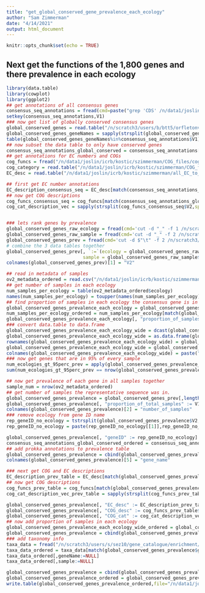 ```yaml
---
title: "get_global_conserved_gene_prevalence_each_ecology"
author: "Sam Zimmerman"
date: "4/14/2021"
output: html_document
---
```


```r
knitr::opts_chunk$set(echo = TRUE)
```

## Next get the functions of the 1,800 genes and there prevalence in each ecology

```r
library(data.table)
library(cowplot)
library(ggplot2)
## get annotations of all consensus genes 
consensus_seq_annotations = fread(cmd=paste("grep 'CDS' /n/data1/joslin/icrb/kostic/szimmerman/OV2_fig3_4_complete_linkage/enrichments/all_seqs_rep_30_collapsed_cluster_names_tsv_data_v2.txt | grep -v 'ftype'"),header=F)
setkey(consensus_seq_annotations,V1)
### now get list of globally conserved consensus genes
global_conserved_genes = read.table("/n/scratch3/users/b/btt5/orfletonv2/clustered_data/pan/overlap_analysis/GLOBAL-CONSERVATIVE_CONGENES",sep="\t")
global_conserved_genes_geneNames = sapply(strsplit(global_conserved_genes[,1],split="_"), function(x) paste(x[-1],collapse="_"))
table(global_conserved_genes_geneNames%in%consensus_seq_annotations$V1) # all true. great
## now subset the data table to only have conserved genes
consensus_seq_annotations_global_conserved = consensus_seq_annotations[global_conserved_genes_geneNames]
## get annotations for EC numbers and COGs
cog_funcs = fread("/n/data1/joslin/icrb/kostic/szimmerman/COG_files/cog-20.def.tab",header=FALSE,data.table = F)
cog_category = read.table("/n/data1/joslin/icrb/kostic/szimmerman/COG_files/fun-20.tab",header=F,sep="\t")
EC_desc = read.table("/n/data1/joslin/icrb/kostic/szimmerman/all_EC_to_desc.txt",sep="\t",quote="")

## first get EC number annotations
EC_description_consensus_seq = EC_desc[match(consensus_seq_annotations_global_conserved$V5,EC_desc$V1),2]
## now get COG descriptions
cog_funcs_consensus_seq = cog_funcs[match(consensus_seq_annotations_global_conserved$V6,cog_funcs$V1),]
cog_cat_description_vec = sapply(strsplit(cog_funcs_consensus_seq$V2,split=""),function(x) paste(cog_category[match(x,cog_category[,1]),3],collapse="-"))


### lets rank genes by prevalence
global_conserved_genes_raw_ecology = fread(cmd='cut -d "_" -f 1 /n/scratch3/users/b/btt5/orfletonv2/clustered_data/pan/overlap_analysis/GLOBAL-CONSERVATIVE_CONGENES_MAPPING',header=F)
global_conserved_genes_raw_sample = fread(cmd='cut -d "_" -f 2 /n/scratch3/users/b/btt5/orfletonv2/clustered_data/pan/overlap_analysis/GLOBAL-CONSERVATIVE_CONGENES_MAPPING',header=F)
global_conserved_genes_prev = fread(cmd='cut -d $"\t" -f 2 /n/scratch3/users/b/btt5/orfletonv2/clustered_data/pan/overlap_analysis/GLOBAL-CONSERVATIVE_CONGENES_MAPPING',header=F)
# combine the 3 data tables together
global_conserved_genes_prev[, `:=`(ecology = global_conserved_genes_raw_ecology$V1,
                            sample = global_conserved_genes_raw_sample$V1)]
colnames(global_conserved_genes_prev)[1] = "V2"

## read in metadata of samples
ov2_metadata_ordered = read.csv("/n/data1/joslin/icrb/kostic/szimmerman/OV2_fig3_4_complete_linkage/human_env_metadata_march_22_2021.csv")
## get number of samples in each ecology
num_samples_per_ecology = table(ov2_metadata_ordered$ecology)
names(num_samples_per_ecology) = toupper(names(num_samples_per_ecology))
## find proportion of samples in each ecology the consensus gene is in 
global_conserved_genes_prevalence_each_ecology = global_conserved_genes_prev[,length(unique(sample)),by=.(V2,ecology)]
num_samples_per_ecology_ordered = num_samples_per_ecology[match(global_conserved_genes_prevalence_each_ecology$ecology,names(num_samples_per_ecology))]
global_conserved_genes_prevalence_each_ecology[, "proportion_of_samples" := V1/as.numeric(num_samples_per_ecology_ordered)]
### convert data.table to data.frame 
global_conserved_genes_prevalence_each_ecology_wide = dcast(global_conserved_genes_prevalence_each_ecology,V2~ecology,value.var="proportion_of_samples")
global_conserved_genes_prevalence_each_ecology_wide = as.data.frame(global_conserved_genes_prevalence_each_ecology_wide)
rownames(global_conserved_genes_prevalence_each_ecology_wide) = global_conserved_genes_prevalence_each_ecology_wide[,1]
global_conserved_genes_prevalence_each_ecology_wide = global_conserved_genes_prevalence_each_ecology_wide[,-1]
colnames(global_conserved_genes_prevalence_each_ecology_wide) = paste("proportion_",colnames(global_conserved_genes_prevalence_each_ecology_wide),"_samples_prev_in",sep="")
### now get genes that are in 95% of every sample
num_ecologies_gt_95perc_prev = apply(global_conserved_genes_prevalence_each_ecology_wide,1, function(x) sum(x>=0.95))
sum(num_ecologies_gt_95perc_prev == nrow(global_conserved_genes_prevalence_each_ecology_wide)) # 0

## now get prevalence of each gene in all samples together
sample_num = nrow(ov2_metadata_ordered)
## get number of samples the representative sequence was in.
global_conserved_genes_prevalence = global_conserved_genes_prev[,length(unique(sample)),by=V2]
global_conserved_genes_prevalence[, "proportion_of_total_samples" := V1/sample_num]
colnames(global_conserved_genes_prevalence)[2] = "number_of_samples"
### remove ecology from gene ID name
rep_geneID_no_ecology = tstrsplit(global_conserved_genes_prevalence$V2,split="_",keep=c(2,3),fixed=T)
rep_geneID_no_ecology = paste(rep_geneID_no_ecology[[1]],rep_geneID_no_ecology[[2]],sep="_")

global_conserved_genes_prevalence[, "geneID" := rep_geneID_no_ecology]
consensus_seq_annotations_global_conserved_ordered = consensus_seq_annotations_global_conserved[match(global_conserved_genes_prevalence$geneID,consensus_seq_annotations_global_conserved$V1)]
## add prokka annotations to prevalence table
global_conserved_genes_prevalence = cbind(global_conserved_genes_prevalence,consensus_seq_annotations_global_conserved_ordered$V4,consensus_seq_annotations_global_conserved_ordered$V5,consensus_seq_annotations_global_conserved_ordered$V6,consensus_seq_annotations_global_conserved_ordered$V7)
colnames(global_conserved_genes_prevalence)[5] = "gene_name"

### next get COG and EC descriptions
EC_description_prev_table = EC_desc[match(global_conserved_genes_prevalence$V3,EC_desc$V1),2]
## now get COG descriptions
cog_funcs_prev_table = cog_funcs[match(global_conserved_genes_prevalence$V4,cog_funcs$V1),]
cog_cat_description_vec_prev_table = sapply(strsplit(cog_funcs_prev_table$V2,split=""),function(x) paste(cog_category[match(x,cog_category[,1]),3],collapse="-"))

global_conserved_genes_prevalence[, "EC_desc" := EC_description_prev_table]
global_conserved_genes_prevalence[, "COG_desc" := cog_funcs_prev_table$V3]
global_conserved_genes_prevalence[, "COG_cat" := cog_cat_description_vec_prev_table]
## now add proportion of samples in each ecology
global_conserved_genes_prevalence_each_ecology_wide_ordered = global_conserved_genes_prevalence_each_ecology_wide[match(global_conserved_genes_prevalence$V2,rownames(global_conserved_genes_prevalence_each_ecology_wide)),]
global_conserved_genes_prevalence = cbind(global_conserved_genes_prevalence,global_conserved_genes_prevalence_each_ecology_wide_ordered)
### add taxonomy info
taxa_data = fread("/n/scratch3/users/s/sez10/gene_catalogue/enrichment/consensus_gene_taxa.txt",sep="\t",header=T)
taxa_data_ordered = taxa_data[match(global_conserved_genes_prevalence$geneID,geneName)]
taxa_data_ordered[,geneName:=NULL]
taxa_data_ordered[,sample:=NULL]

global_conserved_genes_prevalence = cbind(global_conserved_genes_prevalence,taxa_data_ordered)
global_conserved_genes_prevalence_ordered = global_conserved_genes_prevalence[order(proportion_of_total_samples,decreasing = T)]
write.table(global_conserved_genes_prevalence_ordered,file="/n/data1/joslin/icrb/kostic/szimmerman/OV2_fig3_4_complete_linkage/global_conserved_gene_functions/global_conserved_genes_prevalence_annotated.txt",sep="\t",quote=F,col.names=T,row.names=F)
```
